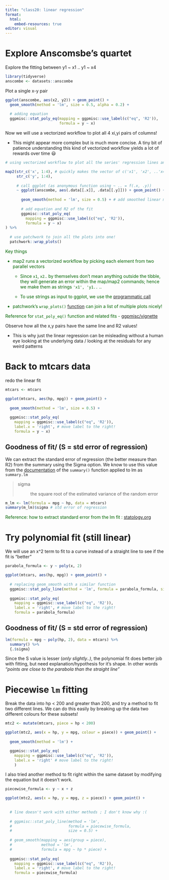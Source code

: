 ```yaml
---
title: "class20: linear regression"
format: 
  html:
    embed-resources: true
editor: visual
---
```


# Explore Anscomsbe's quartet

Explore the fitting between y1 \~ x1 .. y1 \~ x4

```r
library(tidyverse)
anscombe <- datasets::anscombe
```

Plot a single x-y pair

```r

ggplot(anscombe, aes(x2, y2)) + geom_point() + 
  geom_smooth(method = 'lm', size = 0.5, alpha = 0.2) + 
  
  # adding equation
  ggpmisc::stat_poly_eq(mapping = ggpmisc::use_label(c("eq", 'R2')), 
                        formula = y ~ x)
```

Now we will use a vectorized workflow to plot all 4 xi,yi pairs of columns!

-   This might appear more complex but is much more concise. A tiny bit of patience understanding this kind of vectorized workflow yields a lot of rewards over time 😃

```r

# using vectorized workflow to plot all the series' regression lines and equations

map2(str_c('x', 1:4), # quickly makes the vector of c('x1', 'x2', ..'x4')
     str_c('y', 1:4),
     
     # call ggplot (as anonymous function using ~ .. = f(.x, .y))
     ~ ggplot(anscombe, aes(.data[[.x]], .data[[.y]])) + geom_point() + 
       
       geom_smooth(method = 'lm', size = 0.5) + # add smoothed linear model fit
       
       # add equation and R2 of the fit
       ggpmisc::stat_poly_eq(
         mapping = ggpmisc::use_label(c("eq", 'R2')), 
         formula = y ~ x)
) %>% 
  
  # use patchwork to join all the plots into one!
  patchwork::wrap_plots()
```

::: {.div style="color: darkgreen"}
Key things

-   map2 runs a vectorized workflow by picking each element from two parallel vectors

    -   Since `x1`, `x2`.. by themselves don't mean anything outside the tibble, they will generate an error within the map/map2 commands; hence we make them as strings `'x1', 'y1..` ..

    -   To use strings as input to ggplot, we use the [programmatic call](https://ggplot2.tidyverse.org/reference/aes_.html#life-cycle)

-   patchwork's `wrap_plots()` [function](https://patchwork.data-imaginist.com/reference/wrap_plots.html) can join a list of multiple plots nicely!

Reference for `stat_poly_eq()` function and related fits - [ggpmisc/vignette](https://cran.r-project.org/web/packages/ggpmisc/vignettes/model-based-annotations.html#stat_poly_eq-and-stat_poly_line)
:::

Observe how all the x,y pairs have the same line and R2 values!

-   This is why just the linear regression can be misleading without a human eye looking at the underlying data / looking at the residuals for any weird patterns

# Back to mtcars data

redo the linear fit

```r
mtcars <- mtcars

ggplot(mtcars, aes(hp, mpg)) + geom_point() + 
  
  geom_smooth(method = 'lm', size = 0.5) + 
  
  ggpmisc::stat_poly_eq(
    mapping = ggpmisc::use_label(c("eq", 'R2')),
    label.x = 'right', # move label to the right!
    formula = y ~ x)
```

## Goodness of fit/ (S = std error of regression)

We can extract the standard error of regression (the better measure than R2) from the summary using the Sigma option. We know to use this value from the [documentation](https://www.rdocumentation.org/packages/stats/versions/3.6.2/topics/summary.lm) of the `summary()` function applied to lm as `summary.lm`

> sigma
>
> :   the square root of the estimated variance of the random error

```r

m_lm <- lm(formula = mpg ~ hp, data = mtcars)
summary(m_lm)$sigma # std error of regression
```

::: div
::: {style="color: darkgreen"}
Reference: how to extract standard error from the lm fit : [statology.org](https://www.statology.org/extract-standard-error-from-lm-in-r/)
:::
:::

# Try polynomial fit (still linear)

We will use an x\^2 term to fit to a curve instead of a straight line to see if the fit is "better"

```r
parabola_formula <- y ~ poly(x, 2)

ggplot(mtcars, aes(hp, mpg)) + geom_point() + 
  
  # replacing geom_smooth with a similar function
  ggpmisc::stat_poly_line(method = 'lm', formula = parabola_formula, size = 0.5) + 
  
  ggpmisc::stat_poly_eq(
    mapping = ggpmisc::use_label(c("eq", 'R2')),
    label.x = 'right', # move label to the right!
    formula = parabola_formula)
```

## Goodness of fit/ (S = std error of regression)

```r

lm(formula = mpg ~ poly(hp, 2), data = mtcars) %>% 
  summary() %>% 
  {.$sigma}
```

Since the S value is lesser (*only slightly..)*, the polynomial fit does better job with fitting, but need explanation/hypothesis for it's shape. In other words *"points are close to the parabola than the straight line"*

# Piecewise `lm` fitting

Break the data into hp \< 200 and greater than 200, and try a method to fit two different lines. We can do this easily by breaking up the data two different colours for these subsets!

```r

mtc2 <- mutate(mtcars, piece = hp < 200)

ggplot(mtc2, aes(x = hp, y = mpg, colour = piece)) + geom_point() + 
  
  geom_smooth(method = 'lm') +

  ggpmisc::stat_poly_eq(
    mapping = ggpmisc::use_label(c("eq", 'R2')),
    label.x = 'right' # move label to the right!
    )
```

I also tried another method to fit right within the same dataset by modifying the equation but it doesn't work.

```r

piecewise_formula <- y ~ x + z

ggplot(mtc2, aes(x = hp, y = mpg, z = piece)) + geom_point() + 
  
  
  # line doesn't work with either methods ; I don't know why :(
  
  # ggpmisc::stat_poly_line(method = 'lm', 
  #                         formula = piecewise_formula, 
  #                         size = 0.5) + 
  
  # geom_smooth(mapping = aes(group = piece), 
  #             method = 'lm', 
  #             formula = mpg ~ hp * piece) + 
  
  ggpmisc::stat_poly_eq(
    mapping = ggpmisc::use_label(c("eq", 'R2')),
    label.x = 'right', # move label to the right!
    formula = piecewise_formula)
```
